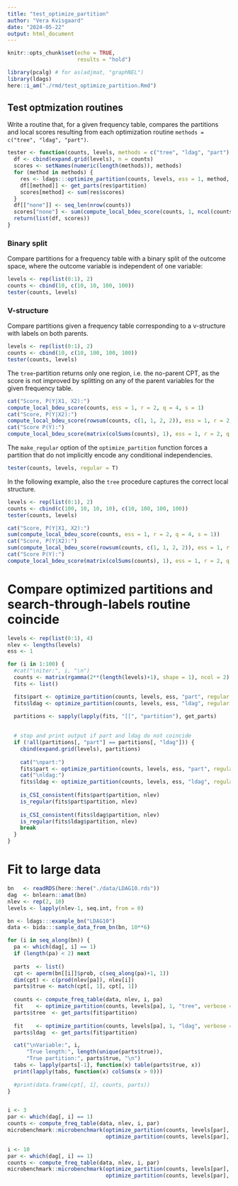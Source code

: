 ```yaml
---
title: "test_optimize_partition"
author: "Vera Kvisgaard"
date: "2024-05-22"
output: html_document
---
```


```r
knitr::opts_chunk$set(echo = TRUE, 
                      results = "hold")
```

```r
library(pcalg) # for as(adjmat, "graphNEL")
library(ldags)
here::i_am("./rmd/test_optimize_partition.Rmd")
```

## Test optmization routines
Write a routine that, for a given frequency table, compares the partitions and local scores resulting from each optimization routine `methods = c("tree", "ldag", "part")`.
```r
tester <- function(counts, levels, methods = c("tree", "ldag", "part"), regular = F) {
  df <- cbind(expand.grid(levels), n = counts)
  scores <- setNames(numeric(length(methods)), methods)
  for (method in methods) {
    res <- ldags:::optimize_partition(counts, levels, ess = 1, method, regular = regular)
    df[[method]] <- get_parts(res$partition)
    scores[method] <- sum(res$scores)
  }
  df[["none"]] <- seq_len(nrow(counts))
  scores["none"] <- sum(compute_local_bdeu_score(counts, 1, ncol(counts), nrow(counts), s = 1))
  return(list(df, scores))
}
```

### Binary split
Compare partitions for a frequency table with a binary split of the outcome space, where the outcome variable is independent of one variable:
```r
levels <- rep(list(0:1), 2)
counts <- cbind(10, c(10, 10, 100, 100))
tester(counts, levels)
```
### V-structure
Compare partitions given a frequency table corresponding to a v-structure with labels on both parents.
```r
levels <- rep(list(0:1), 2)
counts <- cbind(10, c(10, 100, 100, 100))
tester(counts, levels)
```
The `tree`-partition returns only one region, i.e. the no-parent CPT, as the score is not improved by splitting on any of the parent variables for the given frequency table. 
```r
cat("Score, P(Y|X1, X2):")
compute_local_bdeu_score(counts, ess = 1, r = 2, q = 4, s = 1)
cat("Score, P(Y|X2):")
compute_local_bdeu_score(rowsum(counts, c(1, 1, 2, 2)), ess = 1, r = 2, q = 4, s = c(2, 2))
cat("Score P(Y):")
compute_local_bdeu_score(matrix(colSums(counts), 1), ess = 1, r = 2, q = 4, s = 4)
```
The `make_regular` option of the `optimize_partition` function forces a partition that do not implicitly encode any conditional independencies.
```r
tester(counts, levels, regular = T)
```



In the following example, also the `tree` procedure captures the correct local structure.
```r
levels <- rep(list(0:1), 2)
counts <- cbind(c(100, 10, 10, 10), c(10, 100, 100, 100))
tester(counts, levels)
```

```r
cat("Score, P(Y|X1, X2):")
sum(compute_local_bdeu_score(counts, ess = 1, r = 2, q = 4, s = 1))
cat("Score, P(Y|X2):")
sum(compute_local_bdeu_score(rowsum(counts, c(1, 1, 2, 2)), ess = 1, r = 2, q = 4, s = c(2, 2)))
cat("Score P(Y):")
compute_local_bdeu_score(matrix(colSums(counts), 1), ess = 1, r = 2, q = 4, s = 4)
```


# Compare optimized partitions and search-through-labels routine coincide
```r

levels <- rep(list(0:1), 4)
nlev <- lengths(levels)
ess <- 1

for (i in 1:100) {
  #cat("\niter:", i, "\n")
  counts <- matrix(rgamma(2**(length(levels)+1), shape = 1), ncol = 2)
  fits <- list()

  fits$part <- optimize_partition(counts, levels, ess, "part", regular = F, F)
  fits$ldag <- optimize_partition(counts, levels, ess, "ldag", regular = F, F)

  partitions <- sapply(lapply(fits, "[[", "partition"), get_parts)
  
  
  # stop and print output if part and ldag do not coincide
  if (!all(partitions[, "part"] == partitions[, "ldag"])) {
    cbind(expand.grid(levels), partitions)
    
    cat("\npart:")
    fits$part <- optimize_partition(counts, levels, ess, "part", regular = F, T)
    cat("\nldag:")
    fits$ldag <- optimize_partition(counts, levels, ess, "ldag", regular = F, T)
    
    is_CSI_consistent(fits$part$partition, nlev)
    is_regular(fits$part$partition, nlev)
    
    is_CSI_consistent(fits$ldag$partition, nlev)
    is_regular(fits$ldag$partition, nlev)
    break
  }
}


```

# Fit to large data

```r
bn   <- readRDS(here::here("./data/LDAG10.rds"))
dag  <- bnlearn::amat(bn)
nlev <- rep(2, 10)  
levels <- lapply(nlev-1, seq.int, from = 0)

bn <- ldags:::example_bn("LDAG10")
data <- bida:::sample_data_from_bn(bn, 10**6)

for (i in seq_along(bn)) {
  pa <- which(dag[, i] == 1)
  if (length(pa) < 2) next 
  
  parts  <- list()
  cpt <- aperm(bn[[i]]$prob, c(seq_along(pa)+1, 1))
  dim(cpt) <- c(prod(nlev[pa]), nlev[i]) 
  parts$true <- match(cpt[, 1], cpt[, 1]) 
  
  counts <- compute_freq_table(data, nlev, i, pa)
  fit    <- optimize_partition(counts, levels[pa], 1, "tree", verbose = F)
  parts$tree  <- get_parts(fit$partition)
  
  fit    <- optimize_partition(counts, levels[pa], 1, "ldag", verbose = F)
  parts$ldag  <- get_parts(fit$partition)

  cat("\nVariable:", i, 
      "True length:", length(unique(parts$true)), 
      "True partition:", parts$true, "\n")
  tabs <- lapply(parts[-1], function(x) table(parts$true, x))
  print(lapply(tabs, function(x) colSums(x > 0)))
  
  #print(data.frame(cpt[, 1], counts, parts))
}            
```
```r

```


```r

i <- 3
par <- which(dag[, i] == 1)
counts <- compute_freq_table(data, nlev, i, par)
microbenchmark::microbenchmark(optimize_partition(counts, levels[par], 1, "part"),
                               optimize_partition(counts, levels[par], 1, "ldag"))

i <- 10
par <- which(dag[, i] == 1)
counts <- compute_freq_table(data, nlev, i, par)
microbenchmark::microbenchmark(optimize_partition(counts, levels[par], 1, "part"),
                               optimize_partition(counts, levels[par], 1, "ldag"))
```




